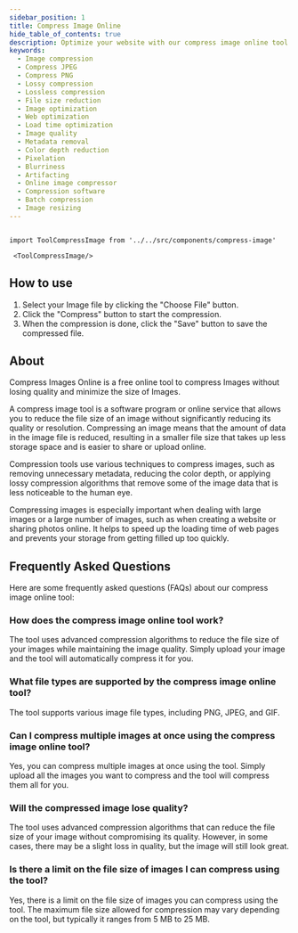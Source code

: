 ```yaml
---
sidebar_position: 1
title: Compress Image Online
hide_table_of_contents: true
description: Optimize your website with our compress image online tool. Reduce the file size of your images without sacrificing quality, resulting in faster load times and improved user experience. Start compressing your images now for free and take your website to the next level!
keywords:
  - Image compression
  - Compress JPEG
  - Compress PNG
  - Lossy compression
  - Lossless compression
  - File size reduction
  - Image optimization
  - Web optimization
  - Load time optimization
  - Image quality
  - Metadata removal
  - Color depth reduction
  - Pixelation
  - Blurriness
  - Artifacting
  - Online image compressor
  - Compression software
  - Batch compression
  - Image resizing
---
```


```mdx-code-block

import ToolCompressImage from '../../src/components/compress-image'

 <ToolCompressImage/>

```

<h2 style={{ color: "#17c964" }}>How to use</h2>

1. Select your Image file by clicking the "Choose File" button.
2. Click the "Compress" button to start the compression.
3. When the compression is done, click the "Save" button to save the compressed file.

<h2 style={{ color: "#ff4ecd" }}>About</h2>

Compress Images Online is a free online tool to compress Images without losing quality
and minimize the size of Images.

A compress image tool is a software program or online service that allows you to reduce the file size of an image without significantly reducing its quality or resolution. Compressing an image means that the amount of data in the image file is reduced, resulting in a smaller file size that takes up less storage space and is easier to share or upload online.

Compression tools use various techniques to compress images, such as removing unnecessary metadata, reducing the color depth, or applying lossy compression algorithms that remove some of the image data that is less noticeable to the human eye.

Compressing images is especially important when dealing with large images or a large number of images, such as when creating a website or sharing photos online. It helps to speed up the loading time of web pages and prevents your storage from getting filled up too quickly.

<h2 style={{ color: "#f5a524" }}>Frequently Asked Questions</h2>
Here are some frequently asked questions (FAQs) about our compress image online tool:

### How does the compress image online tool work?

The tool uses advanced compression algorithms to reduce the file size of your images while maintaining the image quality.
Simply upload your image and the tool will automatically compress it for you.

### What file types are supported by the compress image online tool?

The tool supports various image file types, including PNG, JPEG, and GIF.

### Can I compress multiple images at once using the compress image online tool?

Yes, you can compress multiple images at once using the tool. Simply upload all the images you want to compress and the tool will compress them all for you.

### Will the compressed image lose quality?

The tool uses advanced compression algorithms that can reduce the file size of your image without compromising its quality. However, in some cases, there may be a slight loss in quality, but the image will still look great.

### Is there a limit on the file size of images I can compress using the tool?

Yes, there is a limit on the file size of images you can compress using the tool. The maximum file size allowed for compression may vary depending on the tool, but typically it ranges from 5 MB to 25 MB.
